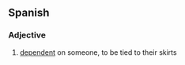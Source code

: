 ==Spanish==

===Adjective===
{{head|es|adjective}}

# {{lb|es|idiom}} [[dependent]] on someone, to be tied to their skirts